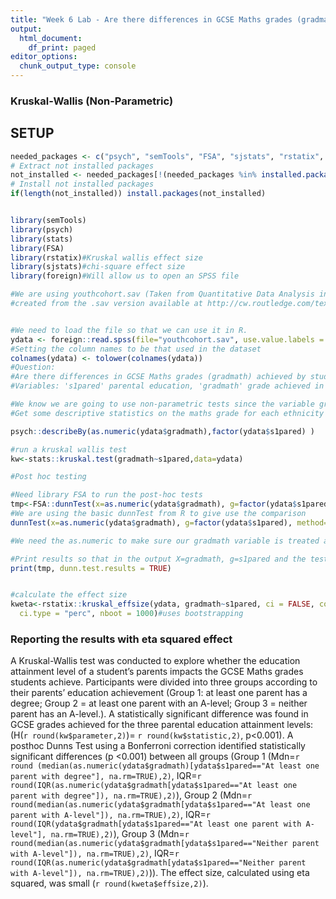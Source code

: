 ---
title: "Week 6 Lab - Are there differences in GCSE Maths grades (gradmath) achieved by students with parents of different educational attainment (s1pared)? (variables: gradmath, s1pared)"
output:
  html_document:
    df_print: paged
editor_options:
  chunk_output_type: console
---
### Kruskal-Wallis (Non-Parametric)
## SETUP
```{r setup}

needed_packages <- c("psych", "semTools", "FSA", "sjstats", "rstatix", "foreign")                      
# Extract not installed packages
not_installed <- needed_packages[!(needed_packages %in% installed.packages()[ , "Package"])]    
# Install not installed packages
if(length(not_installed)) install.packages(not_installed) 


library(semTools)
library(psych)
library(stats)
library(FSA)
library(rstatix)#Kruskal wallis effect size
library(sjstats)#chi-square effect size
library(foreign)#Will allow us to open an SPSS file

#We are using youthcohort.sav (Taken from Quantitative Data Analysis in Education, Paul Connolly)
#created from the .sav version available at http://cw.routledge.com/textbooks/9780415372985/resources/datasets.asp


#We need to load the file so that we can use it in R.
ydata <- foreign::read.spss(file="youthcohort.sav", use.value.labels = TRUE, to.data.frame = TRUE)
#Setting the column names to be that used in the dataset
colnames(ydata) <- tolower(colnames(ydata))
#Question:
#Are there differences in GCSE Maths grades (gradmath) achieved by students with parents of different educational attainment (s1pared)? (variables: gradmath, s1pared)
#Variables: 's1pared' parental education, 'gradmath' grade achieved in maths

#We know we are going to use non-parametric tests since the variable gradmath is ordinal
#Get some descriptive statistics on the maths grade for each ethnicity

psych::describeBy(as.numeric(ydata$gradmath),factor(ydata$s1pared) )

#run a kruskal wallis test
kw<-stats::kruskal.test(gradmath~s1pared,data=ydata)

#Post hoc testing

#Need library FSA to run the post-hoc tests
tmp<-FSA::dunnTest(x=as.numeric(ydata$gradmath), g=factor(ydata$s1pared), method="bonferroni") 
#We are using the basic dunnTest from R to give use the comparison
dunnTest(x=as.numeric(ydata$gradmath), g=factor(ydata$s1pared), method="bonferroni") 

#We need the as.numeric to make sure our gradmath variable is treated as a numeric variable and we are using the numerical categories for s1pared so we use the factors

#Print results so that in the output X=gradmath, g=s1pared and the test statistic is Z with significance shown underneath
print(tmp, dunn.test.results = TRUE)


#calculate the effect size
kweta<-rstatix::kruskal_effsize(ydata, gradmath~s1pared, ci = FALSE, conf.level = 0.95,
  ci.type = "perc", nboot = 1000)#uses bootstrapping

```

### Reporting the results with eta squared effect

<p>
A Kruskal-Wallis test was conducted to explore whether the education attainment level of a student's parents impacts the GCSE Maths grades students achieve. Participants were divided into three groups according to their parents' education achievement (Group 1: at least one parent has a degree; Group 2 = at least one parent with an A-level; Group 3 = neither parent has an A-level.).  A statistically significant difference was found in GCSE grades achieved for the three parental education attainment levels: (H(`r round(kw$parameter,2)`)= `r round(kw$statistic,2)`, p<0.001). A posthoc Dunns Test using a Bonferroni correction identified statistically significant differences  (p <0.001) between all groups (Group 1 (Mdn=`r round (median(as.numeric(ydata$gradmath)[ydata$s1pared=="At least one parent with degree"], na.rm=TRUE),2)`, IQR=`r round(IQR(as.numeric(ydata$gradmath[ydata$s1pared=="At least one parent with degree"]), na.rm=TRUE),2)`), Group 2 (Mdn=`r round(median(as.numeric(ydata$gradmath[ydata$s1pared=="At least one parent with A-level"]), na.rm=TRUE),2)`, IQR=`r round(IQR(ydata$gradmath[ydata$s1pared=="At least one parent with A-level"], na.rm=TRUE),2)`), Group 3 (Mdn=`r round(median(as.numeric(ydata$gradmath[ydata$s1pared=="Neither parent with A-level"]), na.rm=TRUE),2)`, IQR=`r round(IQR(as.numeric(ydata$gradmath[ydata$s1pared=="Neither parent with A-level"]), na.rm=TRUE),2)`)).
The effect size, calculated using eta squared, was small (`r round(kweta$effsize,2)`).

</p>

